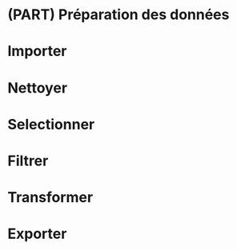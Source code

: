 # (PART) Préparation des données {-}

# Importer {#importer}

# Nettoyer {#nettoyer}

# Selectionner {#selectionner}

# Filtrer {#filtrer}

# Transformer {#transformer}

# Exporter {#exporter}
